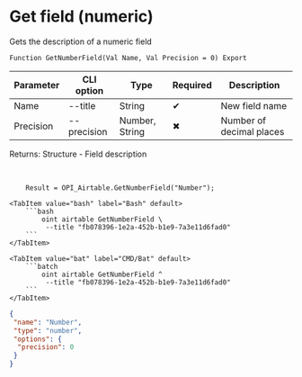 ﻿---
sidebar_position: 4
---


# Get field (numeric)
 Gets the description of a numeric field



`Function GetNumberField(Val Name, Val Precision = 0) Export`

  | Parameter | CLI option | Type | Required | Description |
  |-|-|-|-|-|
  | Name | --title | String | &#x2714; | New field name |
  | Precision | --precision | Number, String | &#x2716; | Number of decimal places |

  
  Returns:  Structure - Field description

<br/>




```bsl title="1C:Enterprise/OneScript code example"
    Result = OPI_Airtable.GetNumberField("Number");
```
 

 <Tabs>
  
    <TabItem value="bash" label="Bash" default>
        ```bash
            oint airtable GetNumberField \
             --title "fb078396-1e2a-452b-b1e9-7a3e11d6fad0"
        ```
    </TabItem>
  
    <TabItem value="bat" label="CMD/Bat" default>
        ```batch
            oint airtable GetNumberField ^
             --title "fb078396-1e2a-452b-b1e9-7a3e11d6fad0"
        ```
    </TabItem>
</Tabs>


```json title="Result"
{
 "name": "Number",
 "type": "number",
 "options": {
  "precision": 0
 }
}
```
